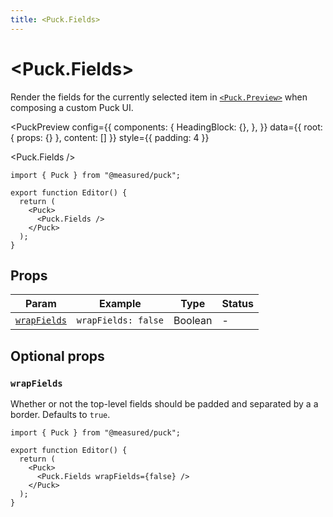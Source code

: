```yaml
---
title: <Puck.Fields>
---
```



# \<Puck.Fields\>

Render the fields for the currently selected item in [`<Puck.Preview>`](/docs/api-reference/components/puck-preview) when composing a custom Puck UI.

<PuckPreview
  config={{
    components: {
      HeadingBlock: {},
    },
  }}
  data={{ root: { props: {} }, content: [] }}
  style={{ padding: 4 }}
>
  <Puck.Fields />
</PuckPreview>

```tsx showLineNumbers copy {14}
import { Puck } from "@measured/puck";

export function Editor() {
  return (
    <Puck>
      <Puck.Fields />
    </Puck>
  );
}
```

## Props

| Param                       | Example             | Type    | Status |
| --------------------------- | ------------------- | ------- | ------ |
| [`wrapFields`](#wrapfields) | `wrapFields: false` | Boolean | -      |

## Optional props

### `wrapFields`

Whether or not the top-level fields should be padded and separated by a a border. Defaults to `true`.

```tsx showLineNumbers copy {6}
import { Puck } from "@measured/puck";

export function Editor() {
  return (
    <Puck>
      <Puck.Fields wrapFields={false} />
    </Puck>
  );
}
```
